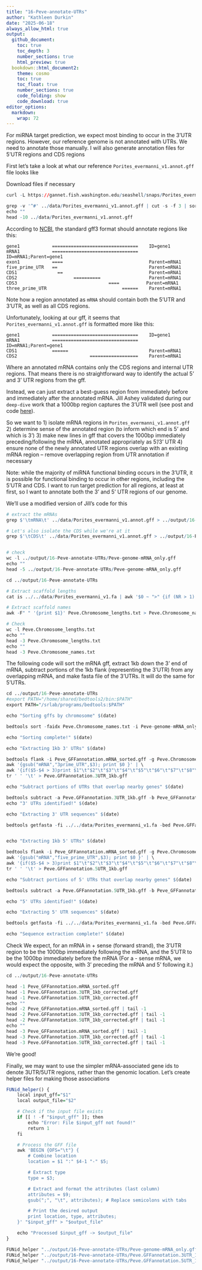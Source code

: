 ```yaml
---
title: "16-Peve-annotate-UTRs"
author: "Kathleen Durkin"
date: "2025-06-18"
always_allow_html: true
output: 
  github_document:
    toc: true
    toc_depth: 3
    number_sections: true
    html_preview: true 
  bookdown::html_document2:
    theme: cosmo
    toc: true
    toc_float: true
    number_sections: true
    code_folding: show
    code_download: true
editor_options: 
  markdown: 
    wrap: 72
---
```


For miRNA target prediction, we expect most binding to occur in the 3'UTR regions. However, our reference genome is not annotated with UTRs. We need to annotate those manually. I will also generate annotation files for 5'UTR regions and CDS regions

First let's take a look at what our reference `Porites_evermanni_v1.annot.gff` file looks like

Download files if necessary
```r
curl -L https://gannet.fish.washington.edu/seashell/snaps/Porites_evermanni_v1.fa -o ../data/Porites_evermanni_v1.fa
```


```r
grep -v '^#' ../data/Porites_evermanni_v1.annot.gff | cut -s -f 3 | sort | uniq -c | sort -rn
echo ""
head -10 ../data/Porites_evermanni_v1.annot.gff
```

According to [NCBI](https://www.ncbi.nlm.nih.gov/genbank/genomes_gff/), the standard gff3 format should annotate regions like this:

```         
gene1            ================================    ID=gene1
mRNA1            ================================    ID=mRNA1;Parent=gene1
exon1            ====                                Parent=mRNA1
five_prime_UTR   ==                                  Parent=mRNA1
CDS1               ==                                Parent=mRNA1
CDS2                     ==========                  Parent=mRNA1
CDS3                                  ====          Parent=mRNA1
three_prime_UTR                            ======    Parent=mRNA1
```
Note how a region annotated as `mRNA` should contain both the 5'UTR and 3'UTR, as well as all CDS regions.

Unfortunately, looking at our gff, it seems that `Porites_evermanni_v1.annot.gff` is formatted more like this:

```
gene1            ================================    ID=gene1
mRNA1            ================================    ID=mRNA1;Parent=gene1
CDS1             ======                              Parent=mRNA1
CDS2                           ==================    Parent=mRNA1
```
Where an annotated mRNA contains only the CDS regions and internal UTR regions. That means there is no straightforward way to identify the actual 5' and 3' UTR regions from the gff. 

Instead, we can just extract a best-guess region from immediately before and immediately after the annotated mRNA. Jill Ashey validated during our `deep-dive` work that a 1000bp region captures the 3'UTR well (see post and code [here](https://github.com/JillAshey/JillAshey_Putnam_Lab_Notebook/blob/master/_posts/2024-06-15-e5-deepdive-miRNA-TargetPrediction.md)).

So we want to 
1) isolate mRNA regions in `Porites_evermanni_v1.annot.gff`
2) determine sense of the annotated region (to inform which end is 5' and which is 3')
3) make new lines in gff that covers the 1000bp immediately preceding/following the mRNA, annotated appropriately as 5'/3' UTR
4) ensure none of the newly annotated UTR regions overlap with an existing mRNA region -- remove overlapping region from UTR annotation if necessary

Note: while the majority of miRNA functional binding occurs in the 3'UTR, it is possible for functional binding to occur in other regions, including the 5'UTR and CDS. I want to run target prediction for all regions, at least at first, so I want to annotate both the 3' and 5' UTR regions of our genome.

We'll use a modified version of Jill's code for this

```r

# extract the mRNAs
grep $'\tmRNA\t' ../data/Porites_evermanni_v1.annot.gff > ../output/16-Peve-annotate-UTRs/Peve-genome-mRNA_only.gff

# Let's also isolate the CDS while we're at it
grep $'\tCDS\t' ../data/Porites_evermanni_v1.annot.gff > ../output/16-Peve-annotate-UTRs/Peve-genome-CDS_only.gff


# check
wc -l ../output/16-Peve-annotate-UTRs/Peve-genome-mRNA_only.gff
echo ""
head -5 ../output/16-Peve-annotate-UTRs/Peve-genome-mRNA_only.gff
```


```r
cd ../output/16-Peve-annotate-UTRs

# Extract scaffold lengths
cat is ../../data/Porites_evermanni_v1.fa | awk '$0 ~ ">" {if (NR > 1) {print c;} c=0;printf substr($0,2,100) "\t"; } $0 !~ ">" {c+=length($0);} END { print c; }' > Peve.Chromosome_lengths.txt

# Extract scaffold names
awk -F" " '{print $1}' Peve.Chromosome_lengths.txt > Peve.Chromosome_names.txt

# Check
wc -l Peve.Chromosome_lengths.txt 
echo ""
head -3 Peve.Chromosome_lengths.txt 
echo ""
head -3 Peve.Chromosome_names.txt 

```

The following code will sort the mRNA gff, extract 1kb down the 3' end of mRNA, subtract portions of the 1kb flank (representing the 3'UTR) from any overlapping mRNA, and make fasta file of the 3'UTRs. It will do the same for 5'UTRs.

```r
cd ../output/16-Peve-annotate-UTRs
#export PATH="/home/shared/bedtools2/bin:$PATH"
export PATH="/srlab/programs/bedtools:$PATH"

echo "Sorting gffs by chromosome" $(date)

bedtools sort -faidx Peve.Chromosome_names.txt -i Peve-genome-mRNA_only.gff > Peve_GFFannotation.mRNA_sorted.gff

echo "Sorting complete!" $(date)

echo "Extracting 1kb 3' UTRs" $(date)

bedtools flank -i Peve_GFFannotation.mRNA_sorted.gff -g Peve.Chromosome_lengths.txt -l 0 -r 1000 -s | \
awk '{gsub("mRNA","3prime_UTR",$3); print $0 }' | \
awk '{if($5-$4 > 3)print $1"\t"$2"\t"$3"\t"$4"\t"$5"\t"$6"\t"$7"\t"$8"\t"$9}' | \
tr ' ' '\t' > Peve.GFFannotation.3UTR_1kb.gff

echo "Subtract portions of UTRs that overlap nearby genes" $(date)

bedtools subtract -a Peve.GFFannotation.3UTR_1kb.gff -b Peve_GFFannotation.mRNA_sorted.gff > Peve.GFFannotation.3UTR_1kb_corrected.gff 
echo "3' UTRs identified!" $(date)

echo "Extracting 3' UTR sequences" $(date)

bedtools getfasta -fi ../../data/Porites_evermanni_v1.fa -bed Peve.GFFannotation.3UTR_1kb_corrected.gff -fo Peve_3UTR_1kb.fasta -fullHeader


echo "Extracting 1kb 5' UTRs" $(date)

bedtools flank -i Peve_GFFannotation.mRNA_sorted.gff -g Peve.Chromosome_lengths.txt -l 1000 -r 0 -s | \
awk '{gsub("mRNA","five_prime_UTR",$3); print $0 }' | \
awk '{if($5-$4 > 3)print $1"\t"$2"\t"$3"\t"$4"\t"$5"\t"$6"\t"$7"\t"$8"\t"$9}' | \
tr ' ' '\t' > Peve.GFFannotation.5UTR_1kb.gff

echo "Subtract portions of 5' UTRs that overlap nearby genes" $(date)

bedtools subtract -a Peve.GFFannotation.5UTR_1kb.gff -b Peve_GFFannotation.mRNA_sorted.gff > Peve.GFFannotation.5UTR_1kb_corrected.gff

echo "5' UTRs identified!" $(date)

echo "Extracting 5' UTR sequences" $(date)

bedtools getfasta -fi ../../data/Porites_evermanni_v1.fa -bed Peve.GFFannotation.5UTR_1kb_corrected.gff -fo Peve_5UTR_1kb.fasta -fullHeader

echo "Sequence extraction complete!" $(date)
```

Check We expect, for an mRNA in + sense (forward strand), the 3'UTR region to be the 1000bp immediately following the mRNA, and the 5'UTR to be the 1000bp immediately before the mRNA
(For a - sense mRNA, we would expect the opposite, with 3' preceding the mRNA and 5' following it.)
```r
cd ../output/16-Peve-annotate-UTRs

head -1 Peve_GFFannotation.mRNA_sorted.gff
head -1 Peve.GFFannotation.3UTR_1kb_corrected.gff
head -1 Peve.GFFannotation.5UTR_1kb_corrected.gff
echo ""
head -2 Peve_GFFannotation.mRNA_sorted.gff | tail -1
head -2 Peve.GFFannotation.3UTR_1kb_corrected.gff | tail -1
head -2 Peve.GFFannotation.5UTR_1kb_corrected.gff | tail -1
echo ""
head -3 Peve_GFFannotation.mRNA_sorted.gff | tail -1
head -3 Peve.GFFannotation.3UTR_1kb_corrected.gff | tail -1
head -3 Peve.GFFannotation.5UTR_1kb_corrected.gff | tail -1

```

We're good!

Finally, we may want to use the simpler mRNA-associated gene ids to denote 3UTR/5UTR regions, rather than the genomic location. Let's create helper files for making those associations

```r

FUNid_helper() {
    local input_gff="$1"
    local output_file="$2"

    # Check if the input file exists
    if [[ ! -f "$input_gff" ]]; then
        echo "Error: File $input_gff not found!"
        return 1
    fi

    # Process the GFF file
    awk 'BEGIN {OFS="\t"} {
        # Combine location
        location = $1 ":" $4-1 "-" $5;

        # Extract type
        type = $3;

        # Extract and format the attributes (last column)
        attributes = $9;
        gsub(";", "\t", attributes); # Replace semicolons with tabs

        # Print the desired output
        print location, type, attributes;
    }' "$input_gff" > "$output_file"

    echo "Processed $input_gff -> $output_file"
}

FUNid_helper "../output/16-Peve-annotate-UTRs/Peve-genome-mRNA_only.gff" "../output/16-Peve-annotate-UTRs/Peve-mRNA-geneIDs.txt"
FUNid_helper "../output/16-Peve-annotate-UTRs/Peve.GFFannotation.3UTR_1kb_corrected.gff" "../output/16-Peve-annotate-UTRs/Peve-3UTR-geneIDs.txt"
FUNid_helper "../output/16-Peve-annotate-UTRs/Peve.GFFannotation.5UTR_1kb_corrected.gff" "../output/16-Peve-annotate-UTRs/Peve-5UTR-geneIDs.txt"


```
